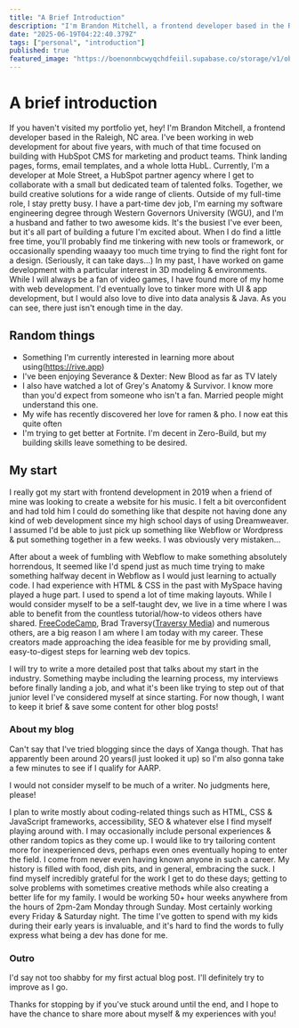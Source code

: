 ```yaml
---
title: "A Brief Introduction"
description: "I'm Brandon Mitchell, a frontend developer based in the Raleigh, NC area. I've been working in web development for about five years, with much of that time focused on building with HubSpot CMS for marketing and product teams."
date: "2025-06-19T04:22:40.379Z"
tags: ["personal", "introduction"]
published: true
featured_image: "https://boenonnbcwyqchdfeiil.supabase.co/storage/v1/object/public/images//coolUnsplash.jpeg"
---
```


# A brief introduction

If you haven't visited my portfolio yet, hey! I'm Brandon Mitchell, a frontend developer based in the Raleigh, NC area. I've been working in web development for about five years, with much of that time focused on building with HubSpot CMS for marketing and product teams. Think landing pages, forms, email templates, and a whole lotta HubL.
Currently, I'm a developer at Mole Street, a HubSpot partner agency where I get to collaborate with a small but dedicated team of talented folks. Together, we build creative solutions for a wide range of clients.
Outside of my full-time role, I stay pretty busy. I have a part-time dev job, I'm earning my software engineering degree through Western Governors University (WGU), and I'm a husband and father to two awesome kids. It's the busiest I've ever been, but it's all part of building a future I'm excited about.
When I do find a little free time, you'll probably find me tinkering with new tools or framework, or occasionally spending waaayy too much time trying to find the right font for a design. (Seriously, it can take days…)
In my past, I have worked on game development with a particular interest in 3D modeling & environments. While I will always be a fan of video games, I have found more of my home with web development. I'd eventually love to tinker more with UI & app development, but I would also love to dive into data analysis & Java. As you can see, there just isn't enough time in the day.


## Random things
- Something I'm currently interested in learning more about using(https://rive.app)
- I've been enjoying Severance & Dexter: New Blood as far as TV lately
- I also have watched a lot of Grey's Anatomy & Survivor. I know more than you'd expect from someone who isn't a fan. Married people might understand this one.
- My wife has recently discovered her love for ramen & pho. I now eat this quite often
- I'm trying to get better at Fortnite. I'm decent in Zero-Build, but my building skills leave something to be desired.


## My start

I really got my start with frontend development in 2019 when a friend of mine was looking to create a website for his music. I felt a bit overconfident and had told him I could do something like that despite not having done any kind of web development since my high school days of using Dreamweaver. I assumed I'd be able to just pick up something like Webflow or Wordpress & put something together in a few weeks. I was obviously very mistaken…

After about a week of fumbling with Webflow to make something absolutely horrendous, It seemed like I'd spend just as much time trying to make something halfway decent in Webflow as I would just learning to actually code. I had experience with HTML & CSS in the past with MySpace having played a huge part. I used to spend a lot of time making layouts. While I would consider myself to be a self-taught dev, we live in a time where I was able to benefit from the countless tutorial/how-to videos others have shared. [FreeCodeCamp](https://www.freecodecamp.org/), Brad Traversy([Traversy Media](https://www.traversymedia.com/)) and numerous others, are a big reason I am where I am today with my career. These creators made approaching the idea feasible for me by providing small, easy-to-digest steps for learning web dev topics. 

I will try to write a more detailed post that talks about my start in the industry. Something maybe including the learning process, my interviews before finally landing a job, and what it's been like trying to step out of that junior level I've considered myself at since starting. For now though, I want to keep it brief & save some content for other blog posts!


### About my blog

Can't say that I've tried blogging since the days of Xanga though. That has apparently been around 20 years(I just looked it up) so I'm also gonna take a few minutes to see if I qualify for AARP. 


I would not consider myself to be much of a writer. No judgments here, please!

I plan to write mostly about coding-related things such as HTML, CSS & JavaScript frameworks, accessibility, SEO & whatever else I find myself playing around with. I may occasionally include personal experiences & other random topics as they come up.
I would like to try tailoring content more for inexperienced devs, perhaps even ones eventually hoping to enter the field. I come from never even having known anyone in such a career. My history is filled with food, dish pits, and in general, embracing the suck. I find myself incredibly grateful for the work I get to do these days; getting to solve problems with sometimes creative methods while also creating a better life for my family. I would be working 50+ hour weeks anywhere from the hours of 2pm-2am Monday through Sunday. Most certainly working every Friday & Saturday night. The time I've gotten to spend with my kids during their early years is invaluable, and it's hard to find the words to fully express what being a dev has done for me. 


### Outro

I'd say not too shabby for my first actual blog post. I'll definitely try to improve as I go. 

Thanks for stopping by if you've stuck around until the end, and I hope to have the chance to share more about myself & my experiences with you! 
